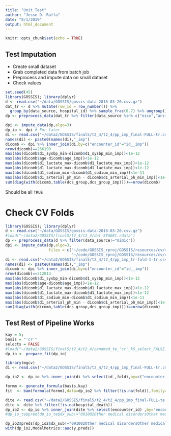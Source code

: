 ```yaml
---
title: "Unit Test"
author: "Jesse D. Raffa"
date: "8/1/2019"
output: html_document
---
```


```r
knitr::opts_chunk$set(echo = TRUE)
```

## Test Imputation

- Create small dataset
- Grab completed data from batch job
- Preprocess and impute data on small dataset
- Check values

```r
set.seed(45)
library(GOSSIS); library(dplyr)
d <- read.csv("~/data/GOSSIS/gossis-data-2018-03-20.csv.gz")
dat_tr <- d %>% mutate(row_id = row_number()) %>% 
  group_by(data_source, hospital_id) %>% sample_frac(0.7) %>% ungroup()
dp <- preprocess_data(dat_tr %>% filter(data_source %in% c("eicu","anzics")))

dpi <- impute_data(dp,algo=3)
dp_io <- dpi # For later
di <- read.csv("~/data2/GOSSIS/final5/t2_4/t2_4/pp_imp_final-FULL-tr.csv.gz")
names(di) <- paste0(names(di),"_imp")
dicomb <- dpi %>% inner_join(di,by=c("encounter_id"="id__imp"))
nrow(dicomb)==266199
max(abs(dicomb$d1_sysbp_min-dicomb$d1_sysbp_min_imp))<1e-12
max(abs(dicomb$age-dicomb$age_imp))<1e-12
max(abs(dicomb$d1_lactate_max-dicomb$d1_lactate_max_imp))<1e-12
max(abs(dicomb$d1_lactate_max-dicomb$d1_lactate_max_imp))<1e-12
max(abs(dicomb$d1_sodium_min-dicomb$d1_sodium_min_imp))<1e-11
max(abs(dicomb$d1_arterial_ph_min - dicomb$d1_arterial_ph_min_imp))<1e-12
sum(diag(with(dicomb,table(dcs_group,dcs_group_imp))))==nrow(dicomb)
```

Should be all `TRUE`


# Check CV Folds

```r
library(GOSSIS); library(dplyr)
d <- read.csv("~/data/GOSSIS/gossis-data-2018-03-20.csv.gz")
#load("~/data2/GOSSIS/final5/t2_4/t2_4/dat-STAGE1.rdata")
dp <- preprocess_data(d %>% filter(data_source!="mimic"))
dpi <- impute_data(dp,algo=3,
                   files = c("~/code/GOSSIS_rproj/GOSSIS/resources/cv/4/imputation_models_1.rdata",
                             "~/code/GOSSIS_rproj/GOSSIS/resources/cv/4/imputation_models_fac_1.rdata"))
di <- read.csv("~/data2/GOSSIS/final5/t2_4/t2_4/pp_imp_tr-fold-1-tr.csv.gz")
names(di) <- paste0(names(di),"_imp")
dicomb <- dpi %>% inner_join(di,by=c("encounter_id"="id__imp"))
nrow(dicomb)==212813
max(abs(dicomb$d1_sysbp_min-dicomb$d1_sysbp_min_imp))<1e-12
max(abs(dicomb$age-dicomb$age_imp))<1e-12
max(abs(dicomb$d1_lactate_max-dicomb$d1_lactate_max_imp))<1e-12
max(abs(dicomb$d1_lactate_max-dicomb$d1_lactate_max_imp))<1e-12
max(abs(dicomb$d1_sodium_min-dicomb$d1_sodium_min_imp))<1e-11
max(abs(dicomb$d1_arterial_ph_min - dicomb$d1_arterial_ph_min_imp))<1e-12
sum(diag(with(dicomb,table(dcs_group,dcs_group_imp))))==nrow(dicomb)
```


## Test Rest of Pipeline Works

```r
kay = 5;
basis = "'cr'"
selects = FALSE
#load("~/data2/GOSSIS/final5/t2_4/t2_4/candmod_te_'cr'_k5_select_FALSE.rdata")
dp_io <- prepare_fit(dp_io)

library(mgcv)
di <- read.csv("~/data2/GOSSIS/final5/t2_4/t2_4/pp_imp_final-FULL-tr.csv.gz")

dp_io2 <- dp_io %>% inner_join(di %>% select(id_,fold),by=c("encounter_id"="id_"))

formm <- generate_formula(basis,kay)
fit  <- bam(formula(formm),data=dp_io2 %>% filter(!is.na(fold)),family="binomial",na.action=na.exclude,discrete = TRUE,select = selects)

dite <- read.csv("~/data2/GOSSIS/final5/t2_4/t2_4/pp_imp_final-FULL-te.csv.gz")
dite <- dite %>% filter(!is.na(hospital_death))
dp_io2 <- dp_io %>% inner_join(dite %>% select(encounter_id) ,by="encounter_id")
#dp_io_te$pred[dp_io_te$dx_sub!="091002Other medical disordersOther medical disorders"] <- predict(fit,dp_io_te %>% filter(dx_sub!="091002Other medical disordersOther medical disorders"))

dp_io2$preds[dp_io2$dx_sub!="091002Other medical disordersOther medical disorders"] <- plogis(predict(fit,newdata=dp_io2 %>% filter(dx_sub!="091002Other medical disordersOther medical disorders"),na.action=na.pass))
with(dp_io2,ModelMetrics::auc(y,preds))

```
